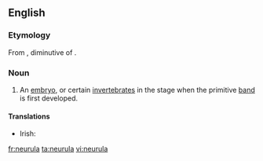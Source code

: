 ==English==

===Etymology===
From {{etyl|NL.}}, diminutive of {{etyl|grc}} {{term|νεῦρον|sc=Grek|tr=[[neuron]]||sinew, tendon, cord}}.

===Noun===
{{en-noun||neurulae}}

# {{zoology}} An [[embryo]], or certain [[invertebrate]]s in the stage when the primitive [[band]] is first developed.

====Translations====
{{trans-top|zoology: an embryo, or certain invertebrates in the state when the primitive band is first developed}}
* Irish: {{t-|ga|néarúl|m}}
{{trans-mid}}
{{trans-bottom}}

[[fr:neurula]]
[[ta:neurula]]
[[vi:neurula]]